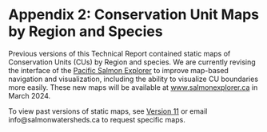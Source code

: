 # Appendix 2: Conservation Unit Maps by Region and Species {#appendix-2 .unnumbered}

Previous versions of this Technical Report contained static maps of Conservation Units (CUs) by Region and species. We are currently revising the interface of the [Pacific Salmon Explorer](https://www.salmonexplorer.ca) to improve map-based navigation and visualization, including the ability to visualize CU boundaries more easily. These new maps will be available at [www.salmonexplorer.ca](https://www.salmonexplorer.ca) in March 2024. 

To view past versions of static maps, see [Version 11](https://salmonwatersheds.ca/document/lib_475/) or email info@salmonwatersheds.ca to request specific maps. 